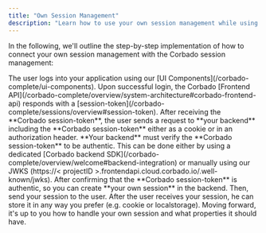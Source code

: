 ```yaml
---
title: "Own Session Management"
description: "Learn how to use your own session management while using Corbado's passkey authentication solution."
---
```


In the following, we'll outline the step-by-step implementation of how to connect your own session management with the Corbado session management:

<Steps>
    <Step title="User logs in to your application">
        The user logs into your application using our [UI Components](/corbado-complete/ui-components).
    </Step>
    <Step title="Corbado backend creates session-token">
        Upon successful login, the Corbado [Frontend API](/corbado-complete/overview/system-architecture#corbado-frontend-api) responds with a
        [session-token](/corbado-complete/sessions/overview#session-token).
    </Step>
    <Step title="Request a session from your application">
        After receiving the **Corbado session-token**, the user sends a request to **your backend**
        including the **Corbado session-token** either as a cookie or in an authorization header.
    </Step>
    <Step title="Validate the Corbado session-token in your backend">
        **Your backend** must verify the **Corbado session-token** to be authentic. This can be done either by using
        a dedicated [Corbado backend SDK](/corbado-complete/overview/welcome#backend-integration) or manually using our JWKS (https://< projectID >.frontendapi.cloud.corbado.io/.well-known/jwks).
    </Step>
    <Step title="Create your own session">
        After confirming that the **Corbado session-token** is authentic, so you can create **your own session** in the backend.
        Then, send your session to the user.
    </Step>
    <Step title="Store and use your own session">
        After the user receives your session, he can store it in any way you prefer (e.g. cookie or localstorage).
        Moving forward, it's up to you how to handle your own session and what properties it should have.
    </Step>
</Steps>